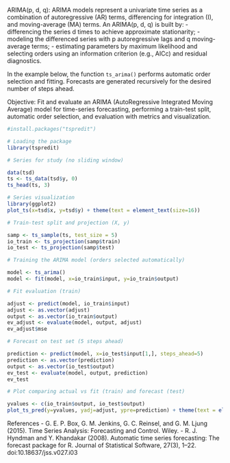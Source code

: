 ARIMA(p, d, q): ARIMA models represent a univariate time series as a combination of autoregressive (AR) terms, differencing for integration (I), and moving-average (MA) terms. An ARIMA(p, d, q) is built by:
- differencing the series d times to achieve approximate stationarity;
- modeling the differenced series with p autoregressive lags and q moving-average terms;
- estimating parameters by maximum likelihood and selecting orders using an information criterion (e.g., AICc) and residual diagnostics.

In the example below, the function `ts_arima()` performs automatic order selection and fitting. Forecasts are generated recursively for the desired number of steps ahead.

Objective: Fit and evaluate an ARIMA (AutoRegressive Integrated Moving Average) model for time-series forecasting, performing a train-test split, automatic order selection, and evaluation with metrics and visualization.


```r
#install.packages("tspredit")

# Loading the package
library(tspredit) 
```

```r
# Series for study (no sliding window)

data(tsd)
ts <- ts_data(tsd$y, 0)
ts_head(ts, 3)
```

```r
# Series visualization
library(ggplot2)
plot_ts(x=tsd$x, y=tsd$y) + theme(text = element_text(size=16))
```

```r
# Train-test split and projection (X, y)

samp <- ts_sample(ts, test_size = 5)
io_train <- ts_projection(samp$train)
io_test <- ts_projection(samp$test)
```

```r
# Training the ARIMA model (orders selected automatically)

model <- ts_arima()
model <- fit(model, x=io_train$input, y=io_train$output)
```

```r
# Fit evaluation (train)

adjust <- predict(model, io_train$input)
adjust <- as.vector(adjust)
output <- as.vector(io_train$output)
ev_adjust <- evaluate(model, output, adjust)
ev_adjust$mse
```

```r
# Forecast on test set (5 steps ahead)

prediction <- predict(model, x=io_test$input[1,], steps_ahead=5)
prediction <- as.vector(prediction)
output <- as.vector(io_test$output)
ev_test <- evaluate(model, output, prediction)
ev_test
```

```r
# Plot comparing actual vs fit (train) and forecast (test)

yvalues <- c(io_train$output, io_test$output)
plot_ts_pred(y=yvalues, yadj=adjust, ypre=prediction) + theme(text = element_text(size=16))
```

References
- G. E. P. Box, G. M. Jenkins, G. C. Reinsel, and G. M. Ljung (2015). Time Series Analysis: Forecasting and Control. Wiley.
- R. J. Hyndman and Y. Khandakar (2008). Automatic time series forecasting: The forecast package for R. Journal of Statistical Software, 27(3), 1–22. doi:10.18637/jss.v027.i03
